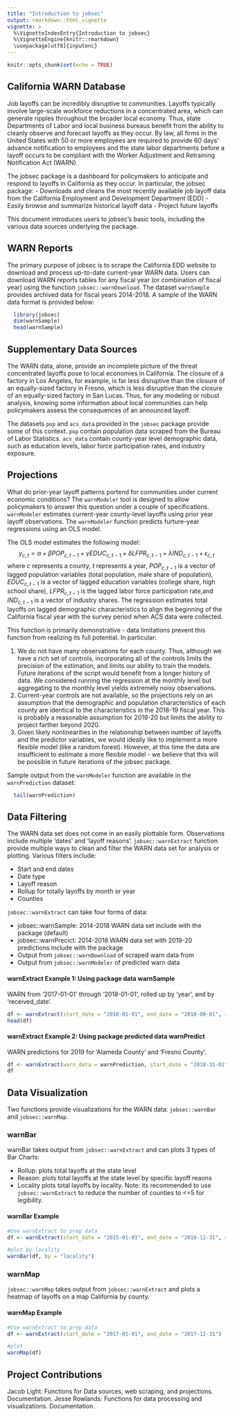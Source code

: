 ```yaml
---
title: "Introduction to jobsec"
output: rmarkdown::html_vignette
vignette: >
  %\VignetteIndexEntry{Introduction to jobsec}
  %\VignetteEngine{knitr::rmarkdown}
  \usepackage[utf8]{inputenc}
---
```


```r
knitr::opts_chunk$set(echo = TRUE)
```

## California WARN Database

Job layoffs can be incredibly disruptive to communities. Layoffs typically involve large-scale workforce reductions in a concentrated area, which can generate ripples throughout the broader local economy. Thus, state Departments of Labor and local business bureaus benefit from the ability to cleanly observe and forecast layoffs as they occur. By law, all firms in the United States with 50 or more employees are required to provide 60 days' advance notification to employees and the state labor departments before a layoff occurs to be compliant with the Worker Adjustment and Retraining Notification Act (WARN).

The jobsec package is a dashboard for policymakers to anticipate and respond to layoffs in California as they occur. In particular, the jobsec package:
  - Downloads and cleans the most recently available job layoff data from the California Employment and Development Department (EDD)
  - Easily browse and summarize historical layoff data
  - Project future layoffs
  
This document introduces users to jobsec's basic tools, including the various data sources underlying the package.

## WARN Reports

The primary purpose of jobsec is to scrape the California EDD website to download and process up-to-date current-year WARN data. Users can download WARN reports tables for any fiscal year (or combination of fiscal year) using the function `jobsec::warnDownload`. The dataset `warnSample` provides archived data for fiscal years 2014-2018. A sample of the WARN data format is provided below:

```r
  library(jobsec)
  dim(warnSample)
  head(warnSample)
```

## Supplementary Data Sources

The WARN data, alone, provide an incomplete picture of the threat concentrated layoffs pose to local economies in California. The closure of a factory in Los Angeles, for example, is far less disruptive than the closure of an equally-sized factory in Fresno, which is less disruptive than the closure of an equally-sized factory in San Lucas. Thus, for any modeling or robust analysis, knowing some information about local communities can help policymakers assess the consequences of an announced layoff.

The datasets `pop` and `acs_data` provided in the `jobsec` package provide some of this context. `pop` contain population data scraped from the Bureau of Labor Statistics. `acs_data` contain county-year level demographic data, such as education levels, labor force participation rates, and industry exposure. 

## Projections

What do prior-year layoff patterns portend for communities under current economic conditions? The `warnModeler` tool is designed to allow policymakers to answer this question under a couple of specifications. `warnModeler` estimates current-year county-level layoffs using prior year layoff observations. The `warnModeler` function predicts furture-year regressions using an OLS model.

The OLS model estimates the following model:
$$y_{c,t} = \alpha + \beta POP_{c,t-1} + \gamma EDUC_{c,t-1} + \delta LFPR_{c,t-1} + \lambda IND_{c,t-1} + \epsilon_{c,t}$$
where $c$ represents a county, $t$ represents a year, $POP_{c,t-1}$ is a vector of lagged population variables (total population, male share of population), $EDUC_{c,t-1}$ is a vector of lagged education variables (college share, high school share), $LFPR_{c,t-1}$ is the lagged labor force participation rate,and $IND_{c,t-1}$ is a vector of industry shares. The regression estimates total layoffs on lagged demographic characteristics to align the beginning of the California fiscal year with the survey period when ACS data were collected. 

This function is primarily demonstrative - data limitations prevent this function from realizing its full potential. In particular: 

1. We do not have many observations for each county. Thus, although we have a rich set of controls, incorporating all of the controls limits the precision of the estimation, and limits our ability to train the models. Future iterations of the script would benefit from a longer history of data. We considered running the regression at the monthly level but aggregating to the monthly level yields extremely noisy observations.
2. Current-year controls are not available, so the projections rely on an assumption that the demographic and population characteristics of each county are identical to the characteristics in the 2018-19 fiscal year. This is probably a reasonable assumption for 2019-20 but limits the ability to project farther beyond 2020.
3. Given likely nonlinearities in the relationship between number of layoffs and the predictor variables, we would ideally like to implement a more flexible model (like a random forest). However, at this time the data are insufficient to estimate a more flexible model - we believe that this will be possible in future iterations of the jobsec package. 

Sample output from the `warnModeler` function are available in the `warnPrediction` dataset:

```r
  tail(warnPrediction)
```

## Data Filtering

The WARN data set does not come in an easily plottable form. Observations include multiple ‘dates’ and ‘layoff reasons’.  `jobsec::warnExtract` function provide multiple ways to clean and filter the WARN data set for analysis or plotting. Various filters include:

  -	Start and end dates
  -	Date type
  -	Layoff reason
  -	Rollup for totally layoffs by month or year
  -	Counties 

`jobsec::warnExtract` can take four forms of data: 

  -	jobsec::warnSample: 2014-2018 WARN data set include with the package (default)
  -	jobsec::warnPrecict: 2014-2018 WARN data set  with 2019-20 predictions include with the package
  -	Output from `jobsec::warnDownload` of scraped warn data from 
  -	Output from `jobsec::warnModeler` of predicted warn data
  
#### warnExtract Example 1: Using package data warnSample

WARN from ‘2017-01-01’ through ‘2018-01-01’, rolled up by ‘year’, and by ‘received_date’.

```r
df <- warnExtract(start_date = "2018-01-01", end_date = "2018-08-01", rollup = "year" ,  type_date = "received_date")
head(df)
```

#### warnExtract Example 2: Using package predicted data warnPredict

WARN predictions for 2019 for 'Alameda County' and 'Fresno County'.

```r
df <- warnExtract(warn_data = warnPrediction, start_date = "2018-31-01", end_date = "2019-12-31",counties = c("Alameda County", "Fresno County"))
df
```


## Data Visualization

Two functions provide visualizations for the WARN data: `jobsec::warnBar` and `jobsec::warnMap`.

### warnBar

warnBar takes output from `jobsec::warnExtract` and can plots 3 types of Bar Charts:
  
  - Rollup: plots total layoffs at the state level
  - Reason: plots total layoffs at the state level by specific layoff reaons
  - Locality plots total layoffs by locality. Note: its recommended to use `jobsec::warnExtract` to reduce the number of counties
  to <=5 for legibility.

#### warnBar Example

```r
#Use warnExtract to prep data
df <- warnExtract(start_date = "2015-01-01", end_date = "2018-12-31", rollup = "year",counties = c("Alameda County", "Fresno County"))

#plot by locality
warnBar(df, by = "locality")
```

### warnMap

`jobsec::warnMap` takes output from `jobsec::warnExtract` and plots a heatmap of layoffs on a map California by county.

#### warnMap Example

```r
#Use warnExtract to prep data
df <- warnExtract(start_date = "2017-01-01", end_date = "2017-12-31")

#plot
warnMap(df)
```

## Project Contributions

Jacob Light: Functions for Data sources, web scraping, and projections. Documentation.
Jesse Rowlands: Functions for data processing and visualizations. Documentation.
